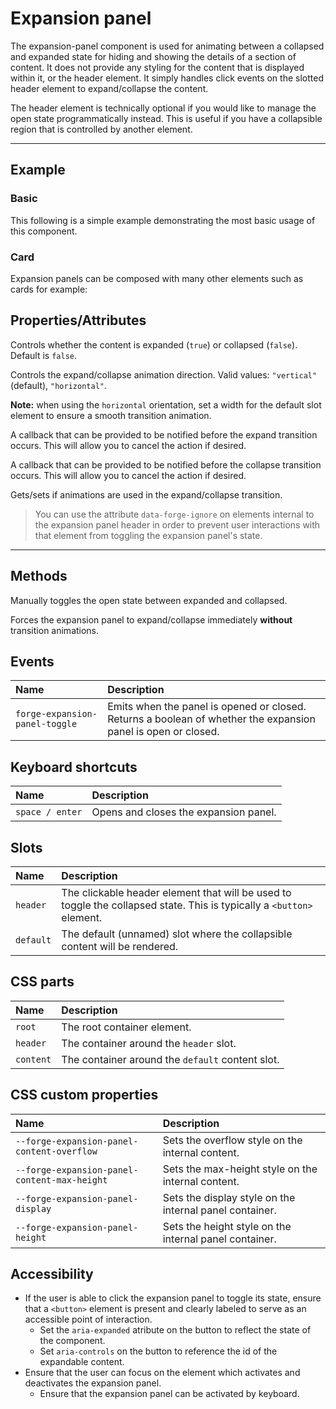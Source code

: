 
<PageSection>

# Expansion panel

The expansion-panel component is used for animating between a collapsed and expanded state for hiding and showing the details of a section of content.
It does not provide any styling for the content that is displayed within it, or the header element. It simply handles click events on the slotted header
element to expand/collapse the content.

The header element is technically optional if you would like to manage the open state programmatically instead. This is useful if you have a collapsible
region that is controlled by another element.

</PageSection>

---

<PageSection>

## Example

### Basic

This following is a simple example demonstrating the most basic usage of this component.

<LiveDemo codeHtml={ExpansionPanelDefaultCodeHtml()}>
  <ExpansionPanelDemo />
</LiveDemo>

### Card

Expansion panels can be composed with many other elements such as cards for example:

<LiveDemo codeHtml={ExpansionPanelCardRecipeCodeHtml()}>
  <ExpansionPanelCardDemo />
</LiveDemo>

</PageSection>

<PageSection>

## Properties/Attributes

<PropertyDef name="open" type="boolean" defaultValue="">

Controls whether the content is expanded (`true`) or collapsed (`false`). Default is `false`.
  
</PropertyDef>

<PropertyDef name="orientation" type="string" defaultValue="&quot;vertical&quot;">

Controls the expand/collapse animation direction. Valid values: `"vertical"` (default), `"horizontal"`.

**Note:** when using the `horizontal` orientation, set a width for the default slot element to ensure a smooth transition animation.
  
</PropertyDef>

<PropertyDef name="openCallback" type="() => void | Promise<void>" attr={false} defaultValue="undefined">

A callback that can be provided to be notified before the expand transition occurs. This will allow you to cancel the action if desired.
  
</PropertyDef>

<PropertyDef name="closeCallback" type="() => void | Promise<void>" attr={false} defaultValue="undefined">

A callback that can be provided to be notified before the collapse transition occurs. This will allow you to cancel the action if desired.
  
</PropertyDef>

<PropertyDef name="useAnimations" type="boolean" defaultValue="true">

Gets/sets if animations are used in the expand/collapse transition.
  
</PropertyDef>

> You can use the attribute `data-forge-ignore` on elements internal to the expansion panel header in order to prevent user interactions with that element from toggling the expansion panel's state.

</PageSection>

---

<PageSection>

## Methods

<MethodDef name="toggle(): void;">

Manually toggles the open state between expanded and collapsed.

</MethodDef>

<MethodDef name="setOpenImmediate(open: boolean): void;">

Forces the expansion panel to expand/collapse immediately **without** transition animations.

</MethodDef>

</PageSection>

<PageSection>

## Events

| Name                          | Description
| :-----------------------------| :----------------------
| `forge-expansion-panel-toggle`  | Emits when the panel is opened or closed. Returns a boolean of whether the expansion panel is open or closed.

</PageSection>

<PageSection>

## Keyboard shortcuts

| Name                                | Description
| :-----------------------------------| :----------------
| `space / enter`                     | Opens and closes the expansion panel.

</PageSection>

<PageSection>

## Slots

| Name                          | Description
| :-----------------------------| :----------------------
| `header`                      | The clickable header element that will be used to toggle the collapsed state. This is typically a `<button>` element.
| `default`                     | The default (unnamed) slot where the collapsible content will be rendered.

</PageSection>

<PageSection>

## CSS parts

| Name                   | Description
| :----------------------| :----------------------
| `root`                 | The root container element.
| `header`               | The container around the `header` slot.
| `content`              | The container around the `default` content slot.

</PageSection>

<PageSection>

## CSS custom properties

| Name                                       | Description
| :------------------------------------------| :----------------------
| `--forge-expansion-panel-content-overflow`   | Sets the overflow style on the internal content.
| `--forge-expansion-panel-content-max-height` | Sets the max-height style on the internal content.
| `--forge-expansion-panel-display`            | Sets the display style on the internal panel container.
| `--forge-expansion-panel-height`             | Sets the height style on the internal panel container.

</PageSection>

<PageSection>

## Accessibility

- If the user is able to click the expansion panel to toggle its state, ensure that a `<button>` element is present and clearly labeled to serve as an accessible point of interaction.
  - Set the `aria-expanded` atribute on the button to reflect the state of the component.
  - Set `aria-controls` on the button to reference the id of the expandable content.
- Ensure that the user can focus on the element which activates and deactivates the expansion panel.
  - Ensure that the expansion panel can be activated by keyboard.

</PageSection>
